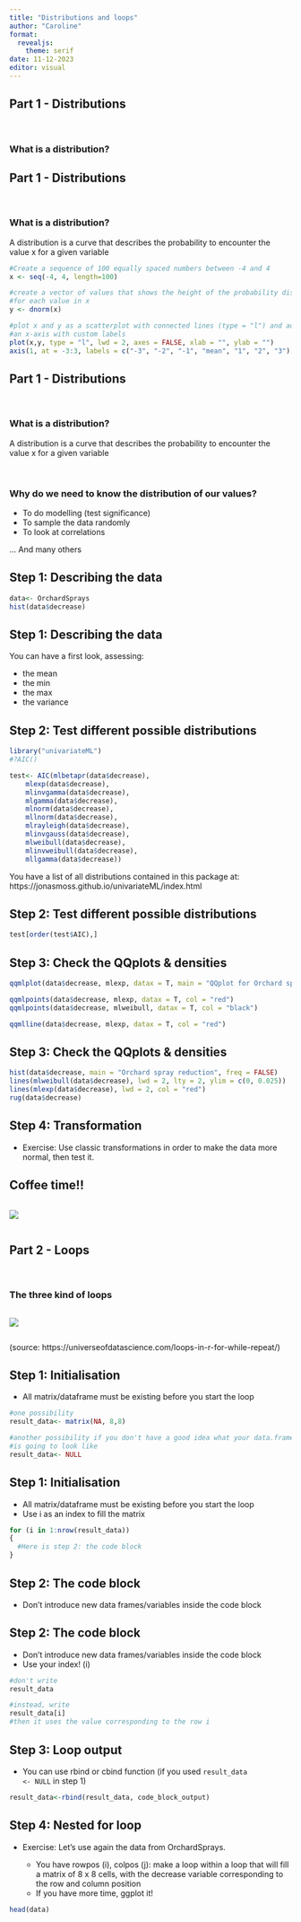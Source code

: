 ```yaml
---
title: "Distributions and loops"
author: "Caroline"
format: 
  revealjs:
    theme: serif
date: 11-12-2023
editor: visual
---
```


## Part 1 - Distributions

<br>

### What is a distribution?


## Part 1 - Distributions

<br>

### What is a distribution?

A distribution is a curve that describes the probability to encounter the value x for a given variable

```r
#Create a sequence of 100 equally spaced numbers between -4 and 4
x <- seq(-4, 4, length=100)

#create a vector of values that shows the height of the probability distribution
#for each value in x
y <- dnorm(x)

#plot x and y as a scatterplot with connected lines (type = "l") and add
#an x-axis with custom labels
plot(x,y, type = "l", lwd = 2, axes = FALSE, xlab = "", ylab = "")
axis(1, at = -3:3, labels = c("-3", "-2", "-1", "mean", "1", "2", "3"))

```


## Part 1 - Distributions

<br>

### What is a distribution?

A distribution is a curve that describes the probability to encounter the value x for a given variable

<br>

### Why do we need to know the distribution of our values?

- To do modelling (test significance)
- To sample the data randomly
- To look at correlations

... And many others

## Step 1: Describing the data

```r
data<- OrchardSprays
hist(data$decrease)
```

## Step 1: Describing the data

You can have a first look, assessing:

- the mean
- the min
- the max
- the variance

## Step 2: Test different possible distributions

```r
library("univariateML")
#?AIC()

test<- AIC(mlbetapr(data$decrease),
    mlexp(data$decrease),
    mlinvgamma(data$decrease),
    mlgamma(data$decrease),
    mlnorm(data$decrease),
    mllnorm(data$decrease),
    mlrayleigh(data$decrease),
    mlinvgauss(data$decrease),
    mlweibull(data$decrease),
    mlinvweibull(data$decrease),
    mllgamma(data$decrease))
```

You have a list of all distributions contained in this package at: https://jonasmoss.github.io/univariateML/index.html


## Step 2: Test different possible distributions

```r
test[order(test$AIC),]
```

## Step 3: Check the QQplots & densities

```r
qqmlplot(data$decrease, mlexp, datax = T, main = "QQplot for Orchard spray reduction")

qqmlpoints(data$decrease, mlexp, datax = T, col = "red")
qqmlpoints(data$decrease, mlweibull, datax = T, col = "black")

qqmlline(data$decrease, mlexp, datax = T, col = "red")

```

## Step 3: Check the QQplots & densities

```r

hist(data$decrease, main = "Orchard spray reduction", freq = FALSE)
lines(mlweibull(data$decrease), lwd = 2, lty = 2, ylim = c(0, 0.025))
lines(mlexp(data$decrease), lwd = 2, col = "red")
rug(data$decrease)

```

## Step 4: Transformation

- Exercise: Use classic transformations in order to make the data more normal, then test it.

## Coffee time!!

::: columns 
![](pictures/catandcoffee.jpg){fig-align="center"}
:::

## Part 2 - Loops

<br>

### The three kind of loops

::: columns
![](pictures/loops.png){fig-align="center"}
:::

(source: https://universeofdatascience.com/loops-in-r-for-while-repeat/)

## Step 1: Initialisation

- All matrix/dataframe must be existing before you start the loop

```r
#one possibility
result_data<- matrix(NA, 8,8)

#another possibility if you don't have a good idea what your data.frame 
#is going to look like
result_data<- NULL
```

## Step 1: Initialisation

- All matrix/dataframe must be existing before you start the loop
- Use i as an index to fill the matrix
```r
for (i in 1:nrow(result_data))
{
  #Here is step 2: the code block
}
```

## Step 2: The code block

- Don't introduce new data frames/variables inside the code block

## Step 2: The code block

- Don't introduce new data frames/variables inside the code block
- Use your index! (i)

```r
#don't write
result_data

#instead, write
result_data[i]
#then it uses the value corresponding to the row i
```

## Step 3: Loop output

- You can use rbind or cbind function (if you used <code>result_data <- NULL</code> in step 1)
```r
result_data<-rbind(result_data, code_block_output)
```

## Step 4: Nested for loop

- Exercise: Let's use again the data from OrchardSprays.

  * You have rowpos (i), colpos (j): make a loop within a loop that will fill a matrix of 8 x 8 cells, with the decrease variable corresponding to the row and column position 
  * If you have more time, ggplot it!
  
```r
head(data)
```
